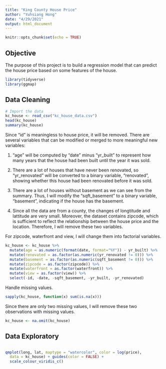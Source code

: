 ```yaml
---
title: "King County House Price"
author: "Yuhsiang Hong"
date: "4/29/2021"
output: html_document
---
```


```r
knitr::opts_chunk$set(echo = TRUE)
```

## Objective

The purpose of this project is to build a regression model that can predict the house price based on some features of the house.

```r
library(tidyverse)
library(ggmap)
```

## Data Cleaning

```r
# Import the data
kc_house <- read_csv("kc_house_data.csv")
head(kc_house)
summary(kc_house)
```

Since "id" is meaningless to house price, it will be removed. There are several variables that can be modified or merged to more meaningful new variables:

1. "age" will be computed by "date" minus "yr_built" to represent how many years that the house had been built until the year it was sold.

2. There are a lot of houses that have never been renovated, so "yr_renovated" will be converted to a binary variable, "renovated", showing whether this house had been renovated before it was sold.

3. There are a lot of houses without basement as we can see from the summary. Thus, I will modify the "sqft_basement" to a binary variable, "basement", indicating if the house has the basement.

4. Since all the data are from a county, the changes of longtitude and lattitude are very small. Moreover, the dataset contains zipcode, which is sufficient to reflect the relationship between the house price and the location. Therefore, I will remove these two variables.

For zipcode, waterfront and view, I will change them into factorial variables.

```r
kc_house <- kc_house %>% 
  mutate(age = as.numeric(format(date, format="%Y")) - yr_built) %>% 
  mutate(renovated = as.factor(as.numeric(yr_renovated != 0))) %>% 
  mutate(basement = as.factor(as.numeric(sqft_basement != 0))) %>% 
  mutate(zipcode = as.factor(zipcode)) %>% 
  mutate(waterfront = as.factor(waterfront)) %>% 
  mutate(view = as.factor(view)) %>% 
  select(-id, -date, -sqft_basement, -yr_built, -yr_renovated)
```

Handle missing values.

```r
sapply(kc_house, function(x) sum(is.na(x)))
```

Since there are only two missing values, I will remove these two observations with missing values.

```r
kc_house <- na.omit(kc_house)
```

## Data Exploratory

```r

```

```r
qmplot(long, lat, maptype = "watercolor", color = log(price),
  data = kc_house) + guides(color = FALSE) +
  scale_colour_viridis_c()
```




